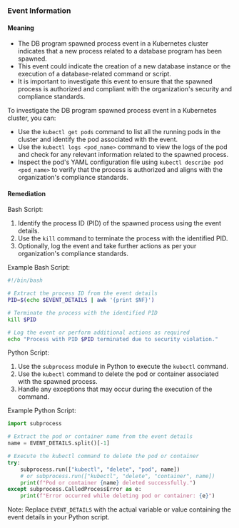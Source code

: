 
### Event Information

#### Meaning

- The DB program spawned process event in a Kubernetes cluster indicates that a new process related to a database program has been spawned.
- This event could indicate the creation of a new database instance or the execution of a database-related command or script.
- It is important to investigate this event to ensure that the spawned process is authorized and compliant with the organization's security and compliance standards.

To investigate the DB program spawned process event in a Kubernetes cluster, you can:
- Use the `kubectl get pods` command to list all the running pods in the cluster and identify the pod associated with the event.
- Use the `kubectl logs <pod_name>` command to view the logs of the pod and check for any relevant information related to the spawned process.
- Inspect the pod's YAML configuration file using `kubectl describe pod <pod_name>` to verify that the process is authorized and aligns with the organization's compliance standards.

#### Remediation

Bash Script:
1. Identify the process ID (PID) of the spawned process using the event details.
2. Use the `kill` command to terminate the process with the identified PID.
3. Optionally, log the event and take further actions as per your organization's compliance standards.

Example Bash Script:
```bash
#!/bin/bash

# Extract the process ID from the event details
PID=$(echo $EVENT_DETAILS | awk '{print $NF}')

# Terminate the process with the identified PID
kill $PID

# Log the event or perform additional actions as required
echo "Process with PID $PID terminated due to security violation."
```

Python Script:
1. Use the `subprocess` module in Python to execute the `kubectl` command.
2. Use the `kubectl` command to delete the pod or container associated with the spawned process.
3. Handle any exceptions that may occur during the execution of the command.

Example Python Script:
```python
import subprocess

# Extract the pod or container name from the event details
name = EVENT_DETAILS.split()[-1]

# Execute the kubectl command to delete the pod or container
try:
    subprocess.run(["kubectl", "delete", "pod", name])
    # or subprocess.run(["kubectl", "delete", "container", name])
    print(f"Pod or container {name} deleted successfully.")
except subprocess.CalledProcessError as e:
    print(f"Error occurred while deleting pod or container: {e}")
```

Note: Replace `EVENT_DETAILS` with the actual variable or value containing the event details in your Python script.

